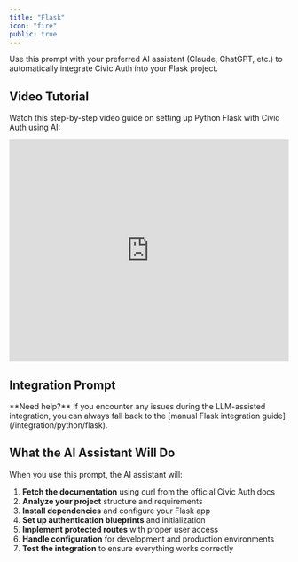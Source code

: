 ```yaml
---
title: "Flask"
icon: "fire"
public: true
---
```



Use this prompt with your preferred AI assistant (Claude, ChatGPT, etc.) to automatically integrate Civic Auth into your Flask project.

## Video Tutorial

Watch this step-by-step video guide on setting up Python Flask with Civic Auth using AI:

<iframe 
  src="https://share.descript.com/view/NUqxEIlmIKq" 
  width="100%" 
  height="400" 
  frameborder="0" 
  allowfullscreen>
</iframe>

<HowToUseBasic />

## Integration Prompt

<FlaskPrompt />

<Note>
  **Need help?** If you encounter any issues during the LLM-assisted integration, you can always fall back to the [manual Flask integration guide](/integration/python/flask).
</Note>

## What the AI Assistant Will Do

When you use this prompt, the AI assistant will:

1. **Fetch the documentation** using curl from the official Civic Auth docs
2. **Analyze your project** structure and requirements
3. **Install dependencies** and configure your Flask app
4. **Set up authentication blueprints** and initialization
5. **Implement protected routes** with proper user access
6. **Handle configuration** for development and production environments
7. **Test the integration** to ensure everything works correctly

<SupportedAiAssistants />

<AiAssistantRequirements /> 